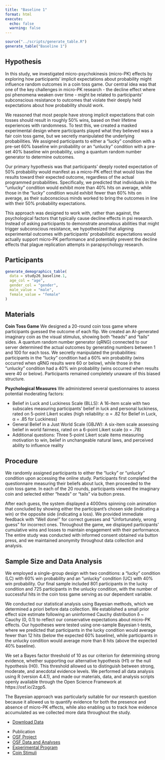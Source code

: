 ```yaml
---
title: "Baseline 1"
format: html
execute: 
  echo: false
  warning: false
---
```


```r
source("../scripts/generate_table.R")
generate_table("Baseline 1")
```

## Hypothesis

In this study, we investigated micro-psychokinesis (micro-PK) effects by exploring how participants' implicit expectations about probability might influence random outcomes in a coin toss game. Our central idea was that one of the key challenges in micro-PK research - the decline effect where psi phenomena weaken over time - might be related to participants' subconscious resistance to outcomes that violate their deeply held expectations about how probability should work.

We reasoned that most people have strong implicit expectations that coin tosses should result in roughly 50% wins, based on their lifetime experiences with randomness. To test this, we created a masked experimental design where participants played what they believed was a fair coin toss game, but we secretly manipulated the underlying probabilities. We assigned participants to either a "lucky" condition with a pre-set 60% baseline win probability or an "unlucky" condition with a pre-set 40% baseline win probability, using a quantum random number generator to determine outcomes.

Our primary hypothesis was that participants' deeply rooted expectation of 50% probability would manifest as a micro-PK effect that would bias the results toward their expected outcome, regardless of the actual programmed probabilities. Specifically, we predicted that individuals in the "unlucky" condition would exhibit more than 40% hits on average, while those in the "lucky" condition would exhibit fewer than 60% hits on average, as their subconscious minds worked to bring the outcomes in line with their 50% probability expectations.

This approach was designed to work with, rather than against, the psychological factors that typically cause decline effects in psi research. Instead of asking participants to demonstrate anomalous abilities that might trigger subconscious resistance, we hypothesized that aligning experimental outcomes with participants' probabilistic expectations would actually support micro-PK performance and potentially prevent the decline effects that plague replication attempts in parapsychology research.

## Participants

```r
generate_demographics_table(
  data = study26_baseline.1,
  age_col = "age",
  gender_col = "gender",
  male_value = "male",
  female_value = "female"
)
```

## Materials

**Coin Toss Game** We designed a 20-round coin toss game where participants guessed the outcome of each flip. We created an AI-generated imaginary coin as the visual stimulus, showing both "heads" and "tails" sides. A quantum random number generator (qRNG) connected to our server determined the actual outcomes by generating numbers between 1 and 100 for each toss. We secretly manipulated the probabilities: participants in the "lucky" condition had a 60% win probability (wins occurred when qRNG results were 60 or below), while those in the "unlucky" condition had a 40% win probability (wins occurred when results were 40 or below). Participants remained completely unaware of this biased structure.

**Psychological Measures** We administered several questionnaires to assess potential moderating factors:

-   Belief in Luck and Luckiness Scale (BLLS): A 16-item scale with two subscales measuring participants' belief in luck and personal luckiness, rated on 5-point Likert scales (high reliability: α = .82 for Belief in Luck, α = .85 for Luckiness)
-   General Belief in a Just World Scale (GBJW): A six-item scale assessing belief in world fairness, rated on a 6-point Likert scale (α = .78)
-   Additional questions: Three 5-point Likert scale items measuring motivation to win, belief in unchangeable natural laws, and perceived ability to influence reality

## Procedure

We randomly assigned participants to either the "lucky" or "unlucky" condition upon accessing the online study. Participants first completed the questionnaire measuring their beliefs about luck, then proceeded to the coin toss game. In each of the 20 rounds, participants viewed the imaginary coin and selected either "heads" or "tails" via button press.

After each guess, the system displayed a 4000ms spinning coin animation that concluded by showing either the participant's chosen side (indicating a win) or the opposite side (indicating a loss). We provided immediate feedback with "Well done!" for correct guesses and "Unfortunately, wrong guess" for incorrect ones. Throughout the game, we displayed participants' cumulative wins and losses to maintain engagement with their performance.
The entire study was conducted with informed consent obtained via button press, and we maintained anonymity throughout data collection and analysis.

## Sample Size and Data Analysis

We employed a single-group design with two conditions: a "lucky" condition (LC) with 60% win probability and an "unlucky" condition (UC) with 40% win probability. Our final sample included 801 participants in the lucky condition and 725 participants in the unlucky condition, with the number of successful hits in the coin toss game serving as our dependent variable.

We conducted our statistical analysis using Bayesian methods, which we determined a priori before data collection. We established a small prior effect size estimate following an uninformed Cauchy distribution δ ~ Cauchy (0, 0.1) to reflect our conservative expectations about micro-PK effects. Our hypotheses were tested using one-sample Bayesian t-tests, where we predicted that participants in the lucky condition would average fewer than 12 hits (below the expected 60% baseline), while participants in the unlucky condition would average more than 8 hits (above the expected 40% baseline).

We set a Bayes factor threshold of 10 as our criterion for determining strong evidence, whether supporting our alternative hypothesis (H1) or the null hypothesis (H0). This threshold allowed us to distinguish between strong, moderate, and anecdotal evidence levels. We performed all data analysis using R (version 4.4.1), and made our materials, data, and analysis scripts openly available through the Open Science Framework at https://osf.io/2zgp5.

The Bayesian approach was particularly suitable for our research question because it allowed us to quantify evidence for both the presence and absence of micro-PK effects, while also enabling us to track how evidence accumulated as we collected more data throughout the study.


::: {.callout-tip title="Data" collapse="false"}
-   [Download Data](../data/baseline/baseline1.csv)
:::

::: {.callout-note title="Resources" collapse="false"}
-   Publication
-   [OSF Project](https://osf.io/2zgp5/)
-   [OSF Data and Analyses](https://osf.io/2zgp5/files/osfstorage)
-   [Experimental Program](https://github.com/mrzdcmps/labreport/blob/main/data/baseline/randomness.html)
-   [Coin Stimuli](../data/baseline/coin.zip)
:::
